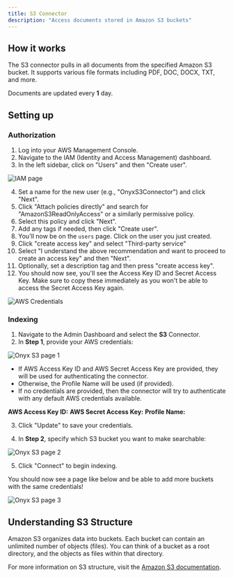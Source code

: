 ```yaml
---
title: S3 Connector
description: "Access documents stored in Amazon S3 buckets"
---
```


## How it works

The S3 connector pulls in all documents from the specified Amazon S3 bucket. It supports various file formats including PDF, DOC, DOCX, TXT, and more.

Documents are updated every **1** day.

## Setting up

### Authorization

1. Log into your AWS Management Console.
2. Navigate to the IAM (Identity and Access Management) dashboard.
3. In the left sidebar, click on "Users" and then "Create user".

![IAM page](/images/connectors/blob/s3/iam.png)

4. Set a name for the new user (e.g., "OnyxS3Connector") and click "Next".
5. Click "Attach policies directly" and search for "AmazonS3ReadOnlyAccess" or a similarly permissive policy.
6. Select this policy and click "Next".
7. Add any tags if needed, then click "Create user".
8. You'll now be on the `users` page. Click on the user you just created.
9. Click "create access key" and select "Third-party service"
10. Select "I understand the above recommendation and want to proceed to create an access key" and then "Next".
11. Optionally, set a description tag and then press "create access key".
12. You should now see, you'll see the Access Key ID and Secret Access Key. Make sure to copy these immediately as you won't be able to access the Secret Access Key again.

![AWS Credentials](/images/connectors/blob/s3/accesskeyspage.png)

### Indexing

1. Navigate to the Admin Dashboard and select the **S3** Connector.
2. In **Step 1**, provide your AWS credentials:

![Onyx S3 page 1](/images/connectors/blob/s3/Onyx1.png)

- If AWS Access Key ID and AWS Secret Access Key are provided, they will be used for authenticating the connector.
- Otherwise, the Profile Name will be used (if provided).
- If no credentials are provided, then the connector will try to authenticate with any default AWS credentials available.

**AWS Access Key ID:**
**AWS Secret Access Key:**
**Profile Name:**

3. Click "Update" to save your credentials.

4. In **Step 2**, specify which S3 bucket you want to make searchable:

![Onyx S3 page 2](/images/connectors/blob/s3/Onyx2.png)

5. Click "Connect" to begin indexing.

You should now see a page like below and be able to add more buckets with the same credentials!

![Onyx S3 page 3](/images/connectors/blob/s3/Onyx3.png)

## Understanding S3 Structure

Amazon S3 organizes data into buckets. Each bucket can contain an unlimited number of objects (files). You can think of a bucket as a root directory, and the objects as files within that directory.

For more information on S3 structure, visit the [Amazon S3 documentation](https://docs.aws.amazon.com/AmazonS3/latest/userguide/Welcome.html).

